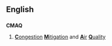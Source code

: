 ==English==
==={{acronym}}===
'''CMAQ'''
# {{transport}} [[congestion|'''C'''ongestion]] [[mitigation|'''M'''itigation]] and [[air|'''A'''ir]] [[quality|'''Q'''uality]]